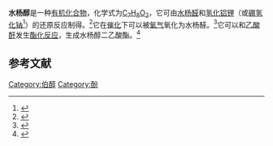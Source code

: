 {{chembox
| Name = Salicyl alcohol
| ImageFile = Salicyl alcohol.svg
| PIN = 2-(Hydroxymethyl)phenol
| OtherNames = 2-羟基苯甲醇<br>邻羟基苯甲醇<br>邻羟基苄醇<br>2-羟甲基苯酚
|Section1={{Chembox Identifiers
| CASNo_Ref = {{cascite|correct|CAS}}
| CASNo = 90-01-7
| UNII_Ref = {{fdacite|correct|FDA}}
| UNII = FA1N0842KB
| ChEMBL_Ref = 
| ChEMBL = 
| ChemSpiderID_Ref = 
| ChemSpiderID = 4962
| ChEBI_Ref = 
| ChEBI = 
| DrugBank_Ref = 
| DrugBank = 
| EINECS = 201-960-5
| KEGG_Ref = 
| KEGG = 
| PubChem = 5146
| SMILES = c1ccc(c(c1)CO)O
| StdInChI_Ref = 
| StdInChI = InChI=1S/C7H8O2/c8-5-6-3-1-2-4-7(6)9/h1-4,8-9H,5H2
| StdInChIKey_Ref = 
| StdInChIKey = CQRYARSYNCAZFO-UHFFFAOYSA-N
}}
|Section2={{Chembox Properties
| C=7 | H=8 | O=2
| Density = 1.613 g/cm<sup>3</sup>
| MeltingPtC = 86
| BoilingPtC = 267
| Solubility = 67 g/L（22 °C）
| MagSus = -76.9·10<sup>−6</sup> cm<sup>3</sup>/mol
  }}
|Section7={{Chembox Hazards
| EUClass = 
| ExternalSDS = 
| FlashPt = 134 °C
| NFPA-H = 
| NFPA-F = 
| NFPA-R = 
| GHSPictograms = {{GHS07}}
| GHSSignalWord = Warning
| HPhrases = {{H-phrases|315|319|335}}
| PPhrases = {{P-phrases|261|264|271|280|302+352|304+340|305+351+338|312|321|332+313|337+313|362|403+233|405|501}}
  }}
}}

'''水杨醇'''是一种[[有机化合物|有机化合物]]，化学式为[[C7H8O2|C<sub>7</sub>H<sub>8</sub>O<sub>2</sub>]]，它可由[[水杨醛|水杨醛]]和[[氢化铝锂|氢化铝锂]]（或[[硼氢化钠|硼氢化钠]]<ref>{{cite journal|journal=European Journal of Organic Chemistry|volume=2009|issue=21|language=en|date=2009-07|pages=3567–3572|doi=10.1002/ejoc.200900352|url=http://doi.wiley.com/10.1002/ejoc.200900352|title=Sodium Tetraalkoxyborates: Intermediates for the Quantitative Reduction of Aldehydes and Ketones to Alcohols through Ball Milling with NaBH 4|accessdate=2021-01-15|author=M. Reza Naimi-Jamal, Javad Mokhtari, Mohammad G. Dekamin, Gerd Kaupp}}</ref>）的还原反应制得。<ref>{{cite journal|journal=Organic Chemistry: Current Research|volume=5|issue=1|date=2016|doi=10.4172/2161-0401.1000164|url=https://www.omicsonline.org/open-access/synthesis-and-antibacterial-activity-study-of-c3--unsaturatedketone-linked-benzofuran-derivatives-2161-0401-1000164.php?aid=75056|title=Synthesis and Antibacterial Activity Study of C-3 α, β-Unsaturated Ketone Linked Benzofuran Derivatives|accessdate=2021-01-15|author=Wenlu Liu, Xizhen Jiang|archive-date=2019-04-26|archive-url=https://web.archive.org/web/20190426110816/https://www.omicsonline.org/open-access/synthesis-and-antibacterial-activity-study-of-c3--unsaturatedketone-linked-benzofuran-derivatives-2161-0401-1000164.php?aid=75056|dead-url=no}}</ref>它在[[催化剂|催化]]下可以被[[氧气|氧气]]氧化为水杨醛。<ref>{{cite journal|journal=Polymer|volume=149|language=en|date=2018-08|pages=229–237|doi=10.1016/j.polymer.2018.07.003|url=https://linkinghub.elsevier.com/retrieve/pii/S0032386118305986|title=First electrospun immobilized molybdenum complex on bio iron oxide nanofiber for green oxidation of alcohols|accessdate=2021-01-15|author=Sedighe Abbaspour Noghi, Atena Naeimi, Hooshang Hamidian}}</ref>它可以和[[乙酸酐|乙酸酐]]发生[[酯化反应|酯化反应]]，生成水杨醇二乙酸酯。<ref>{{cite journal|journal=RSC Adv.|volume=3|issue=1|language=en|issn=2046-2069|date=2013|pages=99–110|doi=10.1039/C2RA21295A|url=http://xlink.rsc.org/?DOI=C2RA21295A|title=Poly(N-vinylimidazole) as an efficient catalyst for acetylation of alcohols, phenols, thiols and amines under solvent-free conditions|accessdate=2021-01-15|author=Nader Ghaffari Khaligh}}</ref>

== 参考文献==
{{reflist}}

[[Category:伯醇|Category:伯醇]]
[[Category:酚|Category:酚]]

{{alcohol-stub}}